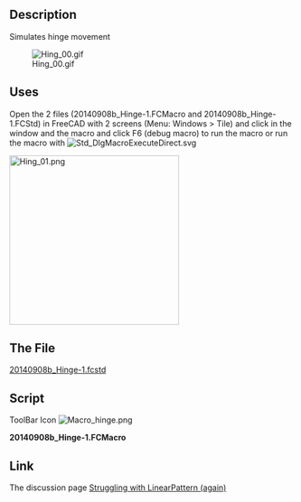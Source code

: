<languages/>
<translate>
<!--T:1-->
{{Macro
|Name=Simulates hinge movement
|Icon=Macro hinge.png
|Description=Hinge simulation.
|Author=Mario52
|Version=1.0
|Date=2014-09-09
|FCVersion=All
|Download=The File [http://forum.freecadweb.org/download/file.php?id=7628 20140908b_Hinge-1.fcstd]<br />[https://wiki.freecad.org/images/a/a8/Macro_hinge.png ToolBar Icon]
}}

==Description== <!--T:2-->
Simulates hinge movement

<!--T:3-->
[[File:Hing_00.gif]]

==Uses== <!--T:4-->

<!--T:5-->
Open the 2 files (20140908b_Hinge-1.FCMacro and 20140908b_Hinge-1.FCStd) in FreeCAD with 2 screens (Menu: Windows > Tile) and click in the window and the macro and click F6 (debug macro) to run the macro or run the macro with [[File:Std_DlgMacroExecuteDirect.svg]] 

<!--T:6-->
[[File:Hing_01.png|left|300px]]{{clear}}

==The File== <!--T:7-->
</translate>
[http://forum.freecadweb.org/download/file.php?id=7628 20140908b_Hinge-1.fcstd]
<translate>
==Script== <!--T:8-->
</translate>
ToolBar Icon [[Image:Macro_hinge.png]]

'''20140908b_Hinge-1.FCMacro'''

{{MacroCode|code=
import FreeCAD, FreeCADGui, Draft, Part
from FreeCAD import Base
import time

ii = 0
pas = 0
for ii2 in range(180):
    if pas == 0:
        if ii > 90:
            pas = 1
        ii += 5
    else:
        if ii < 1:
            pas = 0
        ii -= 5
   
    App.getDocument("_0140908b_Hinge_1").Fusion.Placement=App.Placement(App.Vector(0,0,0), App.Rotation(App.Vector(0,0,1),ii), App.Vector(44.4,6.9,0))
    App.Console.PrintMessage(str(ii2)+"  " + str(ii)+"  " + str(pas) +"\n")
    Gui.updateGui()
    time.sleep(0) #modify the time here

}}

<translate>

==Link== <!--T:9-->
The discussion page [https://forum.freecad.org/viewtopic.php?f=3&t=7606&p=62086#p62086 Struggling with LinearPattern (again)]
</translate>
{{clear}}